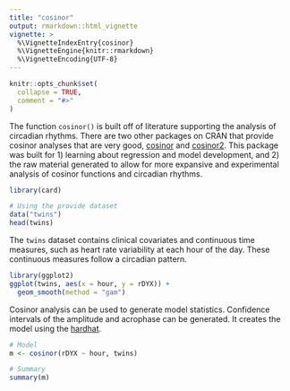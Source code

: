 ```yaml
---
title: "cosinor"
output: rmarkdown::html_vignette
vignette: >
  %\VignetteIndexEntry{cosinor}
  %\VignetteEngine{knitr::rmarkdown}
  %\VignetteEncoding{UTF-8}
---
```


```r
knitr::opts_chunk$set(
  collapse = TRUE,
  comment = "#>"
)
```

The function `cosinor()` is built off of literature supporting the analysis of circadian rhythms. There are two other packages on CRAN that provide cosinor analyses that are very good, [cosinor](https://CRAN.R-project.org/package=cosinor) and [cosinor2](https://CRAN.R-project.org/package=cosinor2). This package was built for 1) learning about regression and model development, and 2) the raw material generated to allow for more expansive and experimental analysis of cosinor functions and circadian rhythms.

```r
library(card)

# Using the provide dataset
data("twins")
head(twins)
```

The `twins` dataset contains clinical covariates and continuous time measures, such as heart rate variability at each hour of the day. These continuous measures follow a circadian pattern.

```r
library(ggplot2)
ggplot(twins, aes(x = hour, y = rDYX)) +
  geom_smooth(method = "gam")
```

Cosinor analysis can be used to generate model statistics. Confidence intervals of the amplitude and acrophase can be generated. It creates the model using the [hardhat](https://tidymodels.github.io/hardhat/index.html).

```r
# Model
m <- cosinor(rDYX ~ hour, twins)

# Summary
summary(m)
```

